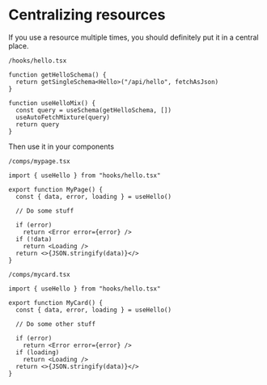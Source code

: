 # Centralizing resources

If you use a resource multiple times, you should definitely put it in a central place.

`/hooks/hello.tsx`

```tsx
function getHelloSchema() {
  return getSingleSchema<Hello>("/api/hello", fetchAsJson)
}

function useHelloMix() {
  const query = useSchema(getHelloSchema, [])
  useAutoFetchMixture(query)
  return query
}
```

Then use it in your components

`/comps/mypage.tsx`

```tsx
import { useHello } from "hooks/hello.tsx"

export function MyPage() {
  const { data, error, loading } = useHello()

  // Do some stuff

  if (error)
    return <Error error={error} />
  if (!data)
    return <Loading />
  return <>{JSON.stringify(data)}</>
}
```

`/comps/mycard.tsx`

```tsx
import { useHello } from "hooks/hello.tsx"

export function MyCard() {
  const { data, error, loading } = useHello()

  // Do some other stuff

  if (error)
    return <Error error={error} />
  if (loading)
    return <Loading />
  return <>{JSON.stringify(data)}</>
}
```

